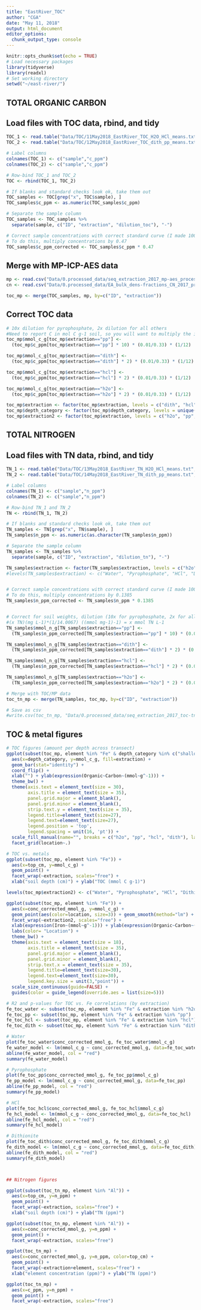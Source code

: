 ```yaml
---
title: "EastRiver_TOC"
author: "CGA"
date: "May 11, 2018"
output: html_document
editor_options: 
  chunk_output_type: console
---
```


```r
knitr::opts_chunk$set(echo = TRUE)
# Load necessary packages
library(tidyverse)
library(readxl)
# Set working directory
setwd("~/east-river/")
```

## TOTAL ORGANIC CARBON
## Load files with TOC data, rbind, and tidy
```r
TOC_1 <- read.table("Data/TOC/11May2018_EastRiver_TOC_H2O_HCl_means.txt", skip=11, fill=TRUE)[ , c(3,5)]
TOC_2 <- read.table("Data/TOC/12May2018_EastRiver_TOC_dith_pp_means.txt", skip=11, fill=TRUE)[ , c(4,5)]

# Label columns
colnames(TOC_1) <- c("sample","c_ppm")
colnames(TOC_2) <- c("sample","c_ppm")

# Row-bind TOC_1 and TOC_2
TOC <- rbind(TOC_1, TOC_2)

# If blanks and standard checks look ok, take them out
TOC_samples <- TOC[grep("x", TOC$sample), ]
TOC_samples$c_ppm <- as.numeric(TOC_samples$c_ppm)

# Separate the sample column
TOC_samples <- TOC_samples %>%
  separate(sample, c("ID", "extraction", "dilution_toc"), "-")

# Correct sample concentrations with correct standard curve (I made 1000 ppm KHP, which is actually 470 mg C / L when corrected for 47% C in KHP by mass)
# To do this, multiply concentrations by 0.47
TOC_samples$c_ppm_corrected <- TOC_samples$c_ppm * 0.47

```

## Merge with MP-ICP-AES data
```r
mp <- read.csv("Data/0.processed_data/seq_extraction_2017_mp-aes_processed.csv")
cn <- read.csv("Data/0.processed_data/EA_bulk_dens-fractions_CN_2017_processed.csv")

toc_mp <- merge(TOC_samples, mp, by=c("ID", "extraction"))

```

## Correct TOC data
```r

# 10x dilution for pyrophosphate, 2x dilution for all others
#Need to report C in mol C g-1 soil, so you will want to multiply the initial value (mg L-1) by (volume of extractant in L/mass of soil in g). The resulting number is then divided by 12 mg mmol-1 (or g mol-1).
toc_mp$mmol_c_g[toc_mp$extraction=="pp"] <- 
  (toc_mp$c_ppm[toc_mp$extraction=="pp"] * 10) * (0.01/0.33) * (1/12)

toc_mp$mmol_c_g[toc_mp$extraction=="dith"] <- 
  (toc_mp$c_ppm[toc_mp$extraction=="dith"] * 2) * (0.01/0.33) * (1/12)

toc_mp$mmol_c_g[toc_mp$extraction=="hcl"] <- 
  (toc_mp$c_ppm[toc_mp$extraction=="hcl"] * 2) * (0.01/0.33) * (1/12)

toc_mp$mmol_c_g[toc_mp$extraction=="h2o"] <- 
  (toc_mp$c_ppm[toc_mp$extraction=="h2o"] * 2) * (0.01/0.33) * (1/12)

toc_mp$extraction <- factor(toc_mp$extraction, levels = c("dith", "hcl", "pp", "h2o"))
toc_mp$depth_category <- factor(toc_mp$depth_category, levels = unique(toc_mp$depth_category))
toc_mp$extraction2 <- factor(toc_mp$extraction, levels = c("h2o", "pp", "hcl", "dith"))

```

## TOTAL NITROGEN
## Load files with TN data, rbind, and tidy
```r
TN_1 <- read.table("Data/TOC/13May2018_EastRiver_TN_H2O_HCl_means.txt", skip=11, fill=TRUE)[ , c(4,5)]
TN_2 <- read.table("Data/TOC/14May2018_EastRiver_TN_dith_pp_means.txt", skip=11, fill=TRUE)[ , c(4,5)]

# Label columns
colnames(TN_1) <- c("sample","n_ppm")
colnames(TN_2) <- c("sample","n_ppm")

# Row-bind TN_1 and TN_2
TN <- rbind(TN_1, TN_2)

# If blanks and standard checks look ok, take them out
TN_samples <- TN[grep("x", TN$sample), ]
TN_samples$n_ppm <- as.numeric(as.character(TN_samples$n_ppm))

# Separate the sample column
TN_samples <- TN_samples %>%
  separate(sample, c("ID", "extraction", "dilution_tn"), "-")

TN_samples$extraction <- factor(TN_samples$extraction, levels = c("h2o", "pp", "hcl", "dith"))
#levels(TN_samples$extraction) <- c("Water", "Pyrophosphate", "HCl", "Dithionite")


# Correct sample concentrations with correct standard curve (I made 1000 ppm KNO3, which is actually 138.5 mg N / L when corrected for 13.85% N in KNO3 by mass)
# To do this, multiply concentrations by 0.1385
TN_samples$n_ppm_corrected <- TN_samples$n_ppm * 0.1385


# Correct for soil weights, dilution (10x for pyrophosphate, 2x for all others), convert to mmol TN L-1
#(x TN)(mg L-1)*(1/14.0067) ((mmol mg-1)-1) = x mmol TN L-1
TN_samples$mmol_n_g[TN_samples$extraction=="pp"] <- 
  (TN_samples$n_ppm_corrected[TN_samples$extraction=="pp"] * 10) * (0.01/0.33) * (1/14.0067)

TN_samples$mmol_n_g[TN_samples$extraction=="dith"] <- 
  (TN_samples$n_ppm_corrected[TN_samples$extraction=="dith"] * 2) * (0.01/0.33) * (1/14.0067)

TN_samples$mmol_n_g[TN_samples$extraction=="hcl"] <- 
  (TN_samples$n_ppm_corrected[TN_samples$extraction=="hcl"] * 2) * (0.01/0.33) * (1/14.0067)

TN_samples$mmol_n_g[TN_samples$extraction=="h2o"] <- 
  (TN_samples$n_ppm_corrected[TN_samples$extraction=="h2o"] * 2) * (0.01/0.33) * (1/14.0067)

# Merge with TOC/MP data
toc_tn_mp <- merge(TN_samples, toc_mp, by=c("ID", "extraction"))

# Save as csv
#write.csv(toc_tn_mp, "Data/0.processed_data/seq_extraction_2017_toc-tn-mp_processed.csv")

```

## TOC & metal figures
```r
# TOC figures (amount per depth across transect)
ggplot(subset(toc_mp, element %in% "Fe" & depth_category %in% c("shallow", "subsurface"))) +
  aes(x=depth_category, y=mmol_c_g, fill=extraction) +
  geom_bar(stat="identity") +
  coord_flip() +
  xlab("") + ylab(expression(Organic~Carbon~(mmol~g^-1))) +
  theme_bw() +
  theme(axis.text = element_text(size = 30),
        axis.title = element_text(size = 35),
        panel.grid.major = element_blank(),
        panel.grid.minor = element_blank(),
        strip.text.y = element_text(size = 35),
        legend.title=element_text(size=27),
        legend.text=element_text(size=27),
        legend.position = 'top', 
        legend.spacing = unit(16, 'pt')) +
  scale_fill_manual(name="", breaks = c("h2o", "pp", "hcl", "dith"), labels = c("Water", "Pyrophosphate", "HCl", "Dithionite"), values=rev(c("#0072B2", "#F0E442", "#000000", "#009E73"))) +
  facet_grid(location~.)

# TOC vs. metals
ggplot(subset(toc_mp, element %in% "Fe")) +
  aes(x=top_cm, y=mmol_c_g) +
  geom_point() +
  facet_wrap(~extraction, scales="free") +
  xlab("soil depth (cm)") + ylab("TOC (mmol C g-1)")

levels(toc_mp$extraction2) <- c("Water", "Pyrophosphate", "HCl", "Dithionite")

ggplot(subset(toc_mp, element %in% "Fe")) +
  aes(x=conc_corrected_mmol_g, y=mmol_c_g) +
  geom_point(aes(color=location, size=3)) + geom_smooth(method="lm") +
  facet_wrap(~extraction2, scales="free") +
  xlab(expression(Iron~(mmol~g^-1))) + ylab(expression(Organic~Carbon~(mmol~g^-1))) +
  labs(color= "Location") +
  theme_bw() +
  theme(axis.text = element_text(size = 18),
        axis.title = element_text(size = 35),
        panel.grid.major = element_blank(),
        panel.grid.minor = element_blank(),
        strip.text.x = element_text(size = 35),
        legend.title=element_text(size=30),
        legend.text=element_text(size=30),
        legend.key.size = unit(3,"point")) +
  scale_size_continuous(guide=FALSE) +
  guides(color = guide_legend(override.aes = list(size=5)))

# R2 and p-values for TOC vs. Fe correlations (by extraction)
fe_toc_water <- subset(toc_mp, element %in% "Fe" & extraction %in% "h2o")
fe_toc_pp <- subset(toc_mp, element %in% "Fe" & extraction %in% "pp")
fe_toc_hcl <- subset(toc_mp, element %in% "Fe" & extraction %in% "hcl")
fe_toc_dith <- subset(toc_mp, element %in% "Fe" & extraction %in% "dith")

# Water
plot(fe_toc_water$conc_corrected_mmol_g, fe_toc_water$mmol_c_g)
fe_water_model <- lm(mmol_c_g ~ conc_corrected_mmol_g, data=fe_toc_water)
abline(fe_water_model, col = "red")
summary(fe_water_model)

# Pyrophosphate
plot(fe_toc_pp$conc_corrected_mmol_g, fe_toc_pp$mmol_c_g)
fe_pp_model <- lm(mmol_c_g ~ conc_corrected_mmol_g, data=fe_toc_pp)
abline(fe_pp_model, col = "red")
summary(fe_pp_model)

# HCl
plot(fe_toc_hcl$conc_corrected_mmol_g, fe_toc_hcl$mmol_c_g)
fe_hcl_model <- lm(mmol_c_g ~ conc_corrected_mmol_g, data=fe_toc_hcl)
abline(fe_hcl_model, col = "red")
summary(fe_hcl_model)

# Dithionite
plot(fe_toc_dith$conc_corrected_mmol_g, fe_toc_dith$mmol_c_g)
fe_dith_model <- lm(mmol_c_g ~ conc_corrected_mmol_g, data=fe_toc_dith)
abline(fe_dith_model, col = "red")
summary(fe_dith_model)



## Nitrogen figures

ggplot(subset(toc_tn_mp, element %in% "Al")) +
  aes(x=top_cm, y=n_ppm) +
  geom_point() +
  facet_wrap(~extraction, scales="free") +
  xlab("soil depth (cm)") + ylab("TN (ppm)")

ggplot(subset(toc_tn_mp, element %in% "Al")) +
  aes(x=conc_corrected_mmol_g, y=n_ppm) +
  geom_point() +
  facet_wrap(~extraction, scales="free")

ggplot(toc_tn_mp) +
  aes(x=conc_corrected_mmol_g, y=n_ppm, color=top_cm) +
  geom_point() +
  facet_wrap(~extraction+element, scales="free") +
  xlab("element concentration (ppm)") + ylab("TN (ppm)")

ggplot(toc_tn_mp) +
  aes(x=c_ppm, y=n_ppm) +
  geom_point() +
  facet_wrap(~extraction, scales="free")

```
